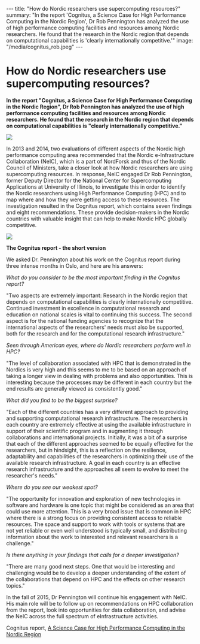 ---
title: "How do Nordic researchers use supercomputing resources?"
summary: "In the report 'Cognitus, a Science Case for High Performance Computing in the Nordic Region', Dr Rob Pennington has analyzed the use of high performance computing facilities and resources among Nordic researchers. He found that the research in the Nordic region that depends on computational capabilities is 'clearly internationally competitive.'"
image: "/media/cognitus_rob.jpeg"
---
= How do Nordic researchers use supercomputing resources? =

'''In the report "Cognitus, a Science Case for High Performance Computing in the Nordic Region", Dr Rob Pennington has analyzed the use of high performance computing facilities and resources among Nordic researchers. He found that the research in the Nordic region that depends on computational capabilities is "clearly internationally competitive."'''

<img class="smallpic" src="/media/cognitus_rob.jpeg"/>

In 2013 and 2014, two evaluations of different aspects of the Nordic high performance computing area recommended that the Nordic e-Infrastructure Collaboration (NeIC), which is a part of NordForsk and thus of the Nordic Council of Ministers, take a closer look at how Nordic researchers are using supercomputing resources. In response, NeIC engaged Dr Rob Pennington, former Deputy Director for the National Center for Supercomputing Applications at University of Illinois, to investigate this in order to identify the Nordic researchers using High Performance Computing (HPC) and to map where and how they were getting access to these resources. The investigation resulted in the Cognitus report, which contains seven findings and eight recommendations. These provide decision-makers in the Nordic countries with valuable insight that can help to make Nordic HPC globally competitive.

<img class="smallpic" src="/media/cognitus.jpeg"/>

'''The Cognitus report - the short version'''

We asked Dr. Pennington about his work on the Cognitus report during three intense months in Oslo, and here are his answers:

''What do you consider to be the most important finding in the Cognitus report?''

"Two aspects are extremely important: Research in the Nordic region that depends on computational capabilities is clearly internationally competitive. Continued investment in excellence in computational research and education on national scales is vital to continuing this success. The second aspect is for the national funding agencies to recognize that the international aspects of the researchers' needs must also be supported, both for the research and for the computational research infrastructure."

''Seen through American eyes, where do Nordic researchers perform well in HPC?''

"The level of collaboration associated with HPC that is demonstrated in the Nordics is very high and this seems to me to be based on an approach of taking a longer view in dealing with problems and also opportunities. This is interesting because the processes may be different in each country but the end results are generally viewed as consistently good."

''What did you find to be the biggest surprise?''

"Each of the different countries has a very different approach to providing and supporting computational research infrastructure. The researchers in each country are extremely effective at using the available infrastructure in support of their scientific program and in augmenting it through collaborations and international projects. Initially, it was a bit of a surprise that each of the different approaches seemed to be equally effective for the researchers, but in hindsight, this is a reflection on the resilience, adaptability and capabilities of the researchers in optimizing their use of the available research infrastructure. A goal in each country is an effective research infrastructure and the approaches all seem to evolve to meet the researcher's needs."

''Where do you see our weakest spot?''

"The opportunity for innovation and exploration of new technologies in software and hardware is one topic that might be considered as an area that could use more attention. This is a very broad issue that is common in HPC where there is a strong focus on providing consistent access to reliable resources. The space and support to work with tools or systems that are not yet reliable or even well understood is typically small, and distributing information about the work to interested and relevant researchers is a challenge."

''Is there anything in your findings that calls for a deeper investigation?''

"There are many good next steps. One that would be interesting and challenging would be to develop a deeper understanding of the extent of the collaborations that depend on HPC and the effects on other research topics."

In the fall of 2015, Dr Pennington will continue his engagement with NeIC. His main role will be to follow up on recommendations on HPC collaboration from the report, look into opportunities for data collaboration, and advise the NeIC across the full spectrum of eInfrastructure activities.

Cognitus report, <a href="http://www.nordforsk.org/en/publications/publications_container/cognitus-a-science-case-for-high-performance-computing-in-the-nordic-region">A Science Case for High Performance Computing in the Nordic Region</a>

